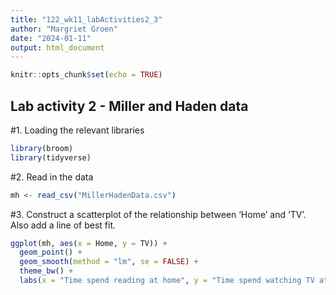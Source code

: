 ```yaml
---
title: "122_wk11_labActivities2_3"
author: "Margriet Groen"
date: "2024-01-11"
output: html_document
---
```


```r
knitr::opts_chunk$set(echo = TRUE)
```

## Lab activity 2 - Miller and Haden data

#1. Loading the relevant libraries
```r
library(broom)
library(tidyverse)
```
#2. Read in the data
```r
mh <- read_csv("MillerHadenData.csv")
```

#3.  Construct a scatterplot of the relationship between 'Home' and 'TV'. Also add a line of best fit.

```r
ggplot(mh, aes(x = Home, y = TV)) + 
  geom_point() +
  geom_smooth(method = "lm", se = FALSE) +
  theme_bw() +
  labs(x = "Time spend reading at home", y = "Time spend watching TV at home")

```


